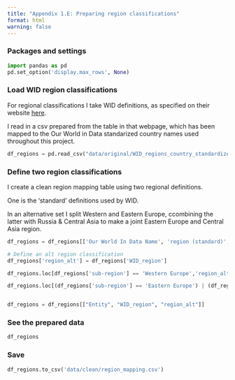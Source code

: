 ```yaml
---
title: "Appendix 1.E: Preparing region classifications"
format: html
warning: false
---
```




::: {.callout-note collapse="true" appearance="minimal"}
### Packages and settings
```python
import pandas as pd
pd.set_option('display.max_rows', None)
```
:::

::: {.callout-note collapse="true" appearance="minimal"}
### Load WID region classifications

For regional classifications I take WID definitions, as specified on their website [here](https://wid.world/codes-dictionary/#country-code).

I read in a csv prepared from the table in that webpage, which has been mapped to the Our World in Data standarized country names used throughout this project.

```python

df_regions = pd.read_csv("data/original/WID_regions_country_standardized.csv")

```

:::

::: {.callout-note collapse="true" appearance="minimal"}
### Define two region classifications

I create a clean region mapping table using two regional definitions.

One is the 'standard' definitions used by WID. 

In an alternative set I split Western and Eastern Europe, ccombining the latter with Russia & Central Asia to make a joint Eastern Europe and Central Asia region. 

```python

df_regions = df_regions[['Our World In Data Name', 'region (standard)', 'sub-region']].rename(columns={'Our World In Data Name': 'Entity', 'region (standard)': 'WID_region'})

# Define an alt region classification
df_regions['region_alt'] = df_regions['WID_region']

df_regions.loc[df_regions['sub-region'] == 'Western Europe','region_alt'] = 'Western Europe'

df_regions.loc[(df_regions['sub-region'] == 'Eastern Europe') | (df_regions['WID_region'] == 'Russia & Central Asia'),'region_alt'] = 'Eastern Europe & Central Asia'


df_regions = df_regions[["Entity", "WID_region", "region_alt"]]

```
:::

::: {.callout-note collapse="true" appearance="minimal"}
### See the prepared data

```python
df_regions
```

:::

::: {.callout-note collapse="true" appearance="minimal"}
### Save
```python
df_regions.to_csv('data/clean/region_mapping.csv')

```

:::
